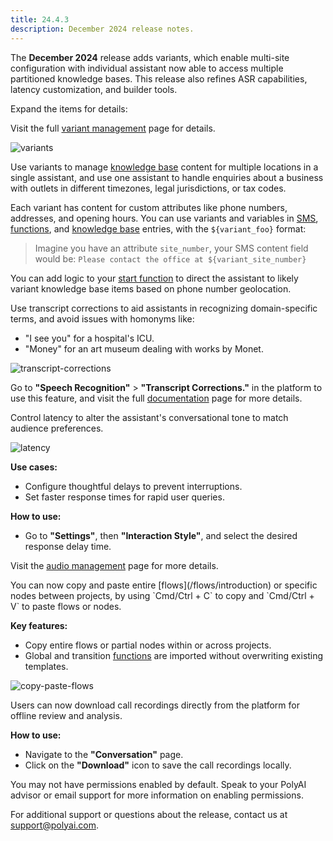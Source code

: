 ```yaml
---
title: 24.4.3
description: December 2024 release notes.
---
```


The **December 2024** release adds variants, which enable multi-site configuration with individual assistant now able to access multiple partitioned knowledge bases. This release also refines ASR capabilities,
latency customization, and builder tools.

Expand the items for details:

<AccordionGroup>

<Accordion title="Multi-site config" icon="sitemap">

<Tip> Visit the full [variant management](/variant-management/introduction) page for details. </Tip>

![variants](/images/release-notes/variant-management.png)

Use variants to manage [knowledge base](/knowledge-base/introduction) content for multiple locations in a single assistant, and use one assistant to handle
enquiries about a business with outlets in different timezones, legal jurisdictions, or tax codes.

Each variant has content for custom attributes like phone numbers, addresses, and opening hours. You can use variants and variables in [SMS](/sms/introduction),
[functions](/functions/introduction), and [knowledge base](/knowledge-base/introduction) entries, with the `${variant_foo}` format:

> Imagine you have an attribute `site_number`, your SMS content field would be:
> `Please contact the office at ${variant_site_number}`

<Tip>You can add logic to your [start function](/function/start-function) to direct the assistant to likely variant knowledge base items
based on phone number geolocation.</Tip>

</Accordion>

<Accordion title="ASR updates" icon="microphone">

Use transcript corrections to aid assistants in recognizing domain-specific terms, and avoid issues with homonyms like:

* "I see you" for a hospital's ICU.
* "Money" for an art museum dealing with works by Monet.

![transcript-corrections](/images/release-notes/transcript-correction.png)

Go to **"Speech Recognition"** > **"Transcript Corrections."** in the platform to use this feature, and visit the full [documentation](/speech-recognition/introduction#configuring-transcript-corrections) page for more details.

</Accordion>

<Accordion title="Customize latency response delay" icon="hourglass-half">

Control latency to alter the assistant's conversational tone to match audience preferences.

![latency](/images/release-notes/interaction-style.png)

**Use cases:**
- Configure thoughtful delays to prevent interruptions.
- Set faster response times for rapid user queries.

**How to use:**
- Go to **"Settings"**, then **"Interaction Style"**, and select the desired response delay time.

Visit the [audio management](/audio-management/introduction#interaction-style) page for more details.

</Accordion>

<Accordion title="Copy and paste flows" icon="copy">
You can now copy and paste entire [flows](/flows/introduction) or specific nodes between projects, by using `Cmd/Ctrl + C` to copy and `Cmd/Ctrl + V` to paste flows or nodes.


**Key features:**
- Copy entire flows or partial nodes within or across projects.
- Global and transition [functions](/functions/introduction) are imported without overwriting existing templates.

![copy-paste-flows](/images/release-notes/copy-paste-flows.png)

</Accordion>

<Accordion title="Call recordings download" icon="download">
Users can now download call recordings directly from the platform for offline review and analysis.

**How to use:**
- Navigate to the **"Conversation"** page.
- Click on the **"Download"** icon to save the call recordings locally.

<Note> You may not have permissions enabled by default. Speak to your PolyAI advisor or email support for more information on enabling permissions. </Note>

</Accordion>

</AccordionGroup>

For additional support or questions about the release, contact us at [support@polyai.com](mailto:support@polyai.com).